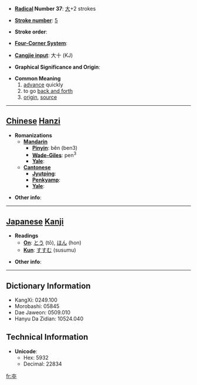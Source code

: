 * '''[[Wiktionary:Chinese radical index| Radical]] Number 37''': [[Wiktionary:Chinese radical index 大|大]]+2 strokes

* '''[[Wiktionary:Chinese total strokes index|Stroke number]]''': [[Wiktionary:Chinese total strokes index 5|5]]

* '''Stroke order''': 

* '''[[Wiktionary:Chinese four corner index|Four-Corner System]]''': 

* '''[[Wiktionary:Chinese Cangjie index|Cangjie input]]''': 大十 (KJ)

* '''Graphical Significance and Origin''': 

* '''Common Meaning'''
*#[[advance]] quickly
*# to go [[back and forth]]
*# [[origin]], [[source]]


----

== [[Chinese]] [[Hanzi]] ==

* '''Romanizations'''
** '''[[Mandarin]]'''
*** '''[[Pinyin]]''': běn (ben3)
*** '''[[Wade-Giles]]''': pen<sup>3</sup>
*** '''[[Yale]]''': 
** '''[[Cantonese]]'''
*** '''[[Jyutping]]''':
*** '''[[Penkyamp]]''': 
*** '''[[Yale]]''': 

* '''Other info''': 

----

== [[Japanese]] [[Kanji]] ==

* '''Readings'''
** '''[[On]]''': [[とう]] (tō), [[ほん]] (hon)
** '''[[Kun]]''': [[すすむ]] (susumu)

* '''Other info''':  

----

== Dictionary Information ==

* KangXi: 0249.100
* Morobashi: 05845
* Dae Jaweon: 0509.010
* Hanyu Da Zidian: 10524.040

== Technical Information ==

* '''Unicode''':
** Hex: 5932
** Decimal: 22834

[[fr:夲]]